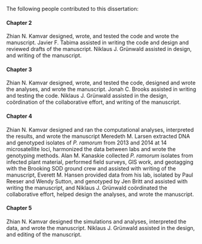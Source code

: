 The following people contributed to this dissertation: 
<!-- Note: you MUST have a line at the beginning of all pretext pages -->



#### Chapter 2 {-}


Zhian N. Kamvar designed, wrote, and tested the code and wrote the manuscript.
Javier F. Tabima assisted in writing the code and design and reviewed drafts of
the manuscript. Niklaus J. Grünwald assisted in design, and writing of the
manuscript.


#### Chapter 3 {-}


Zhian N. Kamvar designed, wrote, and tested the code, designed and wrote the
analyses, and wrote the manuscript.
Jonah C. Brooks assisted in writing and testing the code. Niklaus J. Grünwald
assisted in the design, coördination of the collaborative effort, and writing of
the manuscript.


#### Chapter 4 {-}


Zhian N. Kamvar designed and ran the computational analyses, interpreted the
results, and wrote the manuscript Meredeth M. Larsen extracted DNA and genotyped
isolates of *P. ramorum* from 2013 and 2014 at 14 microsatellite loci,
harmonized the data between labs and wrote the genotyping methods. Alan M. 
Kanaskie collected *P. ramorum* isolates from infected plant material, performed
field surveys, GIS work, and geotagging with the Brooking SOD ground crew and
assisted with writing of the manuscript, Everett M. Hansen provided data from 
his lab, isolated by Paul Reeser and Wendy Sutton, and genotyped by Jen Britt
and assisted with writing the manuscript, and Niklaus J. Grünwald coördinated
the collaborative effort, helped design the analyses, and wrote the manuscript.


#### Chapter 5 {-}


Zhian N. Kamvar designed the simulations and analyses, interpreted the data, and
wrote the manuscript. Niklaus J. Grünwald assisted in the design, and editing of
the manuscript.
